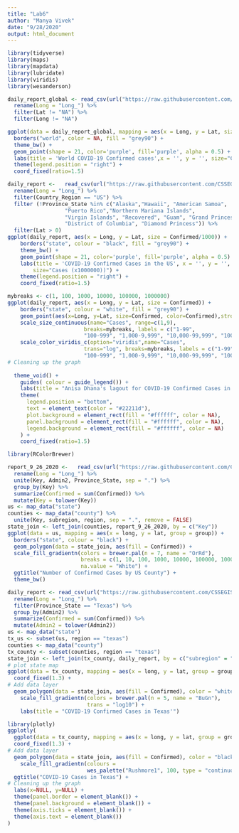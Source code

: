 ```yaml
---
title: "Lab6"
author: "Manya Vivek"
date: "9/28/2020"
output: html_document
---
```


```r
library(tidyverse)
library(maps)
library(mapdata)
library(lubridate)
library(viridis)
library(wesanderson)
```

```r
daily_report_global <- read_csv(url("https://raw.githubusercontent.com/CSSEGISandData/COVID-19/master/csse_covid_19_data/csse_covid_19_daily_reports/09-26-2020.csv")) %>% 
  rename(Long = "Long_") %>% 
  filter(Lat != "NA") %>% 
  filter(Long != "NA")
```
```r
ggplot(data = daily_report_global, mapping = aes(x = Long, y = Lat, size = Confirmed)) +
  borders("world", color = NA, fill = "grey90") +
  theme_bw() +
  geom_point(shape = 21, color='purple', fill='purple', alpha = 0.5) +
  labs(title = 'World COVID-19 Confirmed cases',x = '', y = '', size="Cases (x1000))") +
  theme(legend.position = "right") +
  coord_fixed(ratio=1.5)
```

```r
daily_report <-   read_csv(url("https://raw.githubusercontent.com/CSSEGISandData/COVID-19/master/csse_covid_19_data/csse_covid_19_daily_reports/09-26-2020.csv")) %>% 
  rename(Long = "Long_") %>% 
  filter(Country_Region == "US") %>% 
  filter (!Province_State %in% c("Alaska","Hawaii", "American Samoa",
                  "Puerto Rico","Northern Mariana Islands", 
                  "Virgin Islands", "Recovered", "Guam", "Grand Princess",
                  "District of Columbia", "Diamond Princess")) %>% 
  filter(Lat > 0)
ggplot(daily_report, aes(x = Long, y = Lat, size = Confirmed/1000)) +
    borders("state", colour = "black", fill = "grey90") +
    theme_bw() +
    geom_point(shape = 21, color='purple', fill='purple', alpha = 0.5) +
    labs(title = 'COVID-19 Confirmed Cases in the US', x = '', y = '',
        size="Cases (x1000000))") +
    theme(legend.position = "right") +
    coord_fixed(ratio=1.5)
```

```r
mybreaks <- c(1, 100, 1000, 10000, 100000, 1000000)
ggplot(daily_report, aes(x = Long, y = Lat, size = Confirmed)) +
    borders("state", colour = "white", fill = "grey90") +
    geom_point(aes(x=Long, y=Lat, size=Confirmed, color=Confirmed),stroke=F, alpha=0.7) +
    scale_size_continuous(name="Cases", range=c(1,9), 
                        breaks=mybreaks, labels = c("1-99",
                        "100-999", "1,000-9,999", "10,000-99,999", "100,000-999,999", "1,000,000-9,999,999")) +
    scale_color_viridis_c(option="viridis",name="Cases",
                        trans="log", breaks=mybreaks, labels = c("1-99",
                        "100-999", "1,000-9,999", "10,000-99,999", "100,000-999,999","1,000,000-9,999,999"))  +
# Cleaning up the graph
  
  theme_void() + 
    guides( colour = guide_legend()) +
    labs(title = "Anisa Dhana's lagout for COVID-19 Confirmed Cases in the US'") +
    theme(
      legend.position = "bottom",
      text = element_text(color = "#22211d"),
      plot.background = element_rect(fill = "#ffffff", color = NA), 
      panel.background = element_rect(fill = "#ffffff", color = NA), 
      legend.background = element_rect(fill = "#ffffff", color = NA)
    ) +
    coord_fixed(ratio=1.5)
```

```r
library(RColorBrewer)
```

```r
report_9_26_2020 <-   read_csv(url("https://raw.githubusercontent.com/CSSEGISandData/COVID-19/master/csse_covid_19_data/csse_covid_19_daily_reports/09-26-2020.csv")) %>%
  rename(Long = "Long_") %>% 
  unite(Key, Admin2, Province_State, sep = ".") %>% 
  group_by(Key) %>% 
  summarize(Confirmed = sum(Confirmed)) %>% 
  mutate(Key = tolower(Key))
us <- map_data("state")
counties <- map_data("county") %>% 
  unite(Key, subregion, region, sep = ".", remove = FALSE)
state_join <- left_join(counties, report_9_26_2020, by = c("Key"))
ggplot(data = us, mapping = aes(x = long, y = lat, group = group)) + 
  borders("state", colour = "black") +
  geom_polygon(data = state_join, aes(fill = Confirmed)) +
  scale_fill_gradientn(colors = brewer.pal(n = 7, name = "OrRd"),
                       breaks = c(1, 10, 100, 1000, 10000, 100000, 1000000),
                       na.value = "White") +
  ggtitle("Number of Confirmed Cases by US County") +
  theme_bw() 
```

```r
daily_report <- read_csv(url("https://raw.githubusercontent.com/CSSEGISandData/COVID-19/master/csse_covid_19_data/csse_covid_19_daily_reports/09-26-2020.csv")) %>% 
  rename(Long = "Long_") %>% 
  filter(Province_State == "Texas") %>% 
  group_by(Admin2) %>% 
  summarize(Confirmed = sum(Confirmed)) %>% 
  mutate(Admin2 = tolower(Admin2))
us <- map_data("state")
tx_us <- subset(us, region == "texas")
counties <- map_data("county")
tx_county <- subset(counties, region == "texas")
state_join <- left_join(tx_county, daily_report, by = c("subregion" = "Admin2")) 
# plot state map
ggplot(data = tx_county, mapping = aes(x = long, y = lat, group = group)) + 
  coord_fixed(1.3) + 
# Add data layer
  geom_polygon(data = state_join, aes(fill = Confirmed), color = "white") +
    scale_fill_gradientn(colors = brewer.pal(n = 5, name = "BuGn"),
                         trans = "log10") +
    labs(title = "COVID-19 Confirmed Cases in Texas'")
```

```r
library(plotly)
ggplotly(
  ggplot(data = tx_county, mapping = aes(x = long, y = lat, group = group)) + 
  coord_fixed(1.3) + 
# Add data layer
  geom_polygon(data = state_join, aes(fill = Confirmed), color = "black") +
    scale_fill_gradientn(colours = 
                         wes_palette("Rushmore1", 100, type = "continuous")) +
  ggtitle("COVID-19 Cases in Texas") +
# Cleaning up the graph
  labs(x=NULL, y=NULL) +
  theme(panel.border = element_blank()) +
  theme(panel.background = element_blank()) +
  theme(axis.ticks = element_blank()) +
  theme(axis.text = element_blank())
)
```



